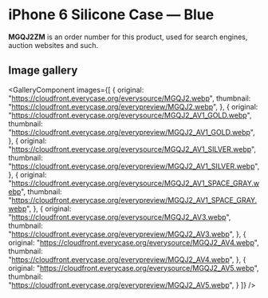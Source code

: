 
# iPhone 6 Silicone Case — Blue

<Callout type='info' emoji='👉🏻'>**MGQJ2ZM** is an order number for this product, used for search engines, auction websites and such.</Callout>

## Image gallery

<GalleryComponent
    images={[
      {
        original: "https://cloudfront.everycase.org/everysource/MGQJ2.webp",
        thumbnail: "https://cloudfront.everycase.org/everypreview/MGQJ2.webp",
      },
      {
        original: "https://cloudfront.everycase.org/everysource/MGQJ2_AV1_GOLD.webp",
        thumbnail: "https://cloudfront.everycase.org/everypreview/MGQJ2_AV1_GOLD.webp",
      },
      {
        original: "https://cloudfront.everycase.org/everysource/MGQJ2_AV1_SILVER.webp",
        thumbnail: "https://cloudfront.everycase.org/everypreview/MGQJ2_AV1_SILVER.webp",
      },
      {
        original: "https://cloudfront.everycase.org/everysource/MGQJ2_AV1_SPACE_GRAY.webp",
        thumbnail: "https://cloudfront.everycase.org/everypreview/MGQJ2_AV1_SPACE_GRAY.webp",
      },
      {
        original: "https://cloudfront.everycase.org/everysource/MGQJ2_AV3.webp",
        thumbnail: "https://cloudfront.everycase.org/everypreview/MGQJ2_AV3.webp",
      },
      {
        original: "https://cloudfront.everycase.org/everysource/MGQJ2_AV4.webp",
        thumbnail: "https://cloudfront.everycase.org/everypreview/MGQJ2_AV4.webp",
      },
      {
        original: "https://cloudfront.everycase.org/everysource/MGQJ2_AV5.webp",
        thumbnail: "https://cloudfront.everycase.org/everypreview/MGQJ2_AV5.webp",
      }
    ]}
  />

